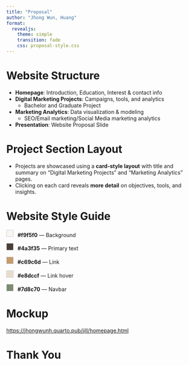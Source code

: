 ```yaml
---
title: "Proposal"
author: "Jhong Wun, Huang"
format: 
  revealjs:
    theme: simple
    transition: fade
    css: proposal-style.css
---
```


# Website Structure

-   **Homepage**: Introduction, Education, Interest & contact info\
-   **Digital Marketing Projects**: Campaigns, tools, and analytics\
    - Bachelor and Graduate Project\
-   **Marketing Analytics**: Data visualization & modeling\
    - SEO/Email marketing/Social Media marketing analytics\
-   **Presentation**: Website Proposal Slide\

# Project Section Layout

- Projects are showcased using a **card-style layout** with title and summary on "Digital Marketing Projects" and "Marketing Analytics" pages.  
- Clicking on each card reveals **more detail** on objectives, tools, and insights.  


# Website Style Guide

<div style="margin-bottom: 0.5em;">
  <span style="display:inline-block;width:1.2em;height:1.2em;background-color:#f9f5f0;border:1px solid #ccc;margin-right:0.5em;"></span>
  <strong>#f9f5f0</strong> — Background
</div>
<div style="margin-bottom: 0.5em;">
  <span style="display:inline-block;width:1.2em;height:1.2em;background-color:#4a3f35;border:1px solid #ccc;margin-right:0.5em;"></span>
  <strong>#4a3f35</strong> — Primary text
</div>

<div style="margin-bottom: 0.5em;">
  <span style="display:inline-block;width:1.2em;height:1.2em;background-color:#c69c6d;border:1px solid #ccc;margin-right:0.5em;"></span>
  <strong>#c69c6d</strong> — Link
</div>

<div style="margin-bottom: 0.5em;">
  <span style="display:inline-block;width:1.2em;height:1.2em;background-color:#e8dccf;border:1px solid #ccc;margin-right:0.5em;"></span>
  <strong>#e8dccf</strong> — Link hover
</div>

<div style="margin-bottom: 0.5em;">
  <span style="display:inline-block;width:1.2em;height:1.2em;background-color:#7d8c70;border:1px solid #ccc;margin-right:0.5em;"></span>
  <strong>#7d8c70</strong> — Navbar
</div>

# Mockup

<https://jhongwunh.quarto.pub/jill/homepage.html>

# Thank You